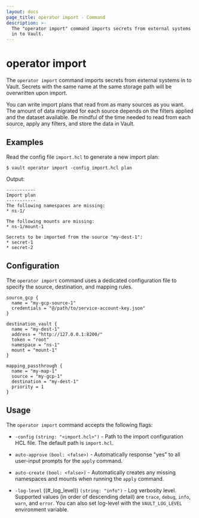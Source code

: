 ```yaml
---
layout: docs
page_title: operator import - Command
description: >-
  The "operator import" command imports secrets from external systems
  in to Vault.
---
```


# operator import

The `operator import` command imports secrets from external systems in to Vault.
Secrets with the same name at the same storage path will be overwritten upon import.

<Note title="Imports can be long-running processes">

You can write import plans that read from as many sources as you want. The
amount of data migrated for each source depends on the filters applied and the
dataset available. Be mindful of the time needed to read from each source,
apply any filters, and store the data in Vault.

</Note>

## Examples

Read the config file `import.hcl` to generate a new import plan:

```shell-session
$ vault operator import -config import.hcl plan
```

Output:

<CodeBlockConfig hideClipboard>

	-----------
	Import plan
	-----------
	The following namespaces are missing:
	* ns-1/

	The following mounts are missing:
	* ns-1/mount-1

	Secrets to be imported from the source "my-dest-1":
	* secret-1
	* secret-2

</CodeBlockConfig>

## Configuration

The `operator import` command uses a dedicated configuration file to specify the source,
destination, and mapping rules.

```hcl
source_gcp {
  name = "my-gcp-source-1"
  credentials = "@/path/to/service-account-key.json"
}

destination_vault {
  name = "my-dest-1"
  address = "http://127.0.0.1:8200/"
  token = "root"
  namespace = "ns-1"
  mount = "mount-1"
}

mapping_passthrough {
  name = "my-map-1"
  source = "my-gcp-1"
  destination = "my-dest-1"
  priority = 1
}
```

## Usage

The `operator import` command accepts the following flags:

- `-config` `(string: "<import.hcl>")` - Path to the import configuration HCL file. The default path is `import.hcl`.

- `auto-approve` `(bool: <false>)` - Automatically response "yes" to all user-input prompts for the `apply` command.

- `auto-create` `(bool: <false>)` - Automatically creates any missing namespaces and mounts when
  running the `apply` command.

- `-log-level` ((#\_log_level)) `(string: "info")` - Log verbosity level. Supported values (in
  order of descending detail) are `trace`, `debug`, `info`, `warn`, and `error`. You can also set log-level with the `VAULT_LOG_LEVEL` environment variable.

